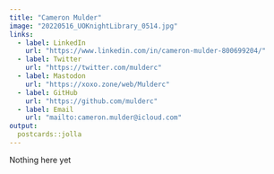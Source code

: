 ```yaml
---
title: "Cameron Mulder"
image: "20220516_UOKnightLibrary_0514.jpg"
links:
  - label: LinkedIn
    url: "https://www.linkedin.com/in/cameron-mulder-800699204/"
  - label: Twitter
    url: "https://twitter.com/mulderc"
  - label: Mastodon
    url: "https://xoxo.zone/web/Mulderc"
  - label: GitHub
    url: "https://github.com/mulderc"
  - label: Email
    url: "mailto:cameron.mulder@icloud.com"
output:
  postcards::jolla
---
```


Nothing here yet


